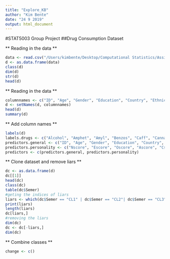 ```yaml
---
title: "Explore_KB"
author: "Kim Bente"
date: "24 9 2019"
output: html_document
---
```

#STAT5003 Group Project
##Drug Consumption Dataset

** Reading in the data **

```r
data <- read.csv("/Users/kimbente/Desktop/Computational Statistics/Assignment/drug_consumption.data", header = FALSE)
d <- as.data.frame(data)
class(d)
dim(d)
str(d)
head(d)
```

** Reading in the data **

```r
columnnames <- c("ID", "Age", "Gender", "Education", "Country", "Ethnicity", "Nscore", "Escore", "Oscore", "Ascore", "Cscore", "Impulsive", "SS", "Alcohol", "Amphet", "Amyl", "Benzos", "Caff", "Cannabis", "Choc", "Coke", "Crack", "Ecstasy", "Heroin", "Ketamine", "Legalh", "LSD", "Meth", "Mushrooms", "Nicotine", "Semer", "VSA")
d <- setNames(d, columnnames)
head(d)
summary(d)
```

** Add column names **

```r
labels(d)
labels.drugs <- c("Alcohol", "Amphet", "Amyl", "Benzos", "Caff", "Cannabis", "Choc", "Coke", "Crack", "Ecstasy", "Heroin", "Ketamine", "Legalh", "LSD", "Meth", "Mushrooms", "Nicotine", "Semer", "VSA")
predictors.general <- c("ID", "Age", "Gender", "Education", "Country", "Ethnicity")
predictors.personality <- c("Nscore", "Escore", "Oscore", "Ascore", "Cscore", "Impulsive", "SS")
predictors <- c(predictors.general, predictors.personality)
```

** Clone dataset and remove liars **

```r
dc <- as.data.frame(d)
dc[[1]]
head(dc)
class(dc)
table(dc$Semer)
#geting the indices of liars
liars <- which(dc$Semer == "CL1" | dc$Semer == "CL2"| dc$Semer == "CL3" | dc$Semer == "CL4")
print(liars)
length(liars)
dc[liars,]
#removing the liars
dim(dc)
dc <- dc[-liars,]
dim(dc)
```

** Combine classes **

```r
change <- c()
```

